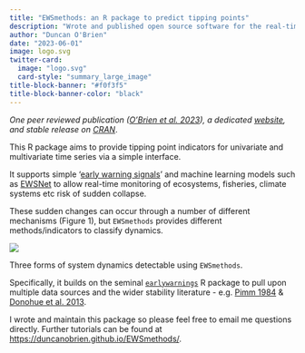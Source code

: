 ```yaml
---
title: "EWSmethods: an R package to predict tipping points"
description: "Wrote and published open source software for the real-time monitoring of ecosystems"
author: "Duncan O'Brien"
date: "2023-06-01"
image: logo.svg
twitter-card:
  image: "logo.svg"
  card-style: "summary_large_image"
title-block-banner: "#f0f3f5"
title-block-banner-color: "black"
---
```

::: {.callout-note title="Output"}
*One peer reviewed publication ([O'Brien et al. 2023](https://doi.org/10.1111/ecog.06674)), a dedicated [website](https://duncanobrien.github.io/EWSmethods/), and stable release on [CRAN](https://CRAN.R-project.org/package=EWSmethods)*.
:::

This R package aims to provide tipping point indicators for univariate and multivariate time series via a simple interface.

It supports simple '[early warning signals](https://doi.org/10.1371/journal.pone.0041010)' and machine learning models such as [EWSNet](https://ewsnet.github.io) to allow real-time monitoring of ecosystems, fisheries, climate systems etc risk of sudden collapse.

These sudden changes can occur through a number of different mechanisms (Figure 1), but `EWSmethods` provides different methods/indicators to classify dynamics.

::: {#fig-ewsmethods}

![](transition_types.png){.lightbox}

Three forms of system dynamics detectable using `EWSmethods`.
:::

Specifically, it builds on the seminal [`earlywarnings`](https://CRAN.R-project.org/package=earlywarnings) R package to pull upon multiple data sources and the wider stability literature - e.g. [Pimm 1984](https://doi.org/10.1038/307321a0) & [Donohue et al. 2013](https://doi.org/10.1111/ele.12086).

I wrote and maintain this package so please feel free to email me questions directly. Further tutorials can be found at [https://duncanobrien.github.io/EWSmethods/](https://duncanobrien.github.io/EWSmethods/).

